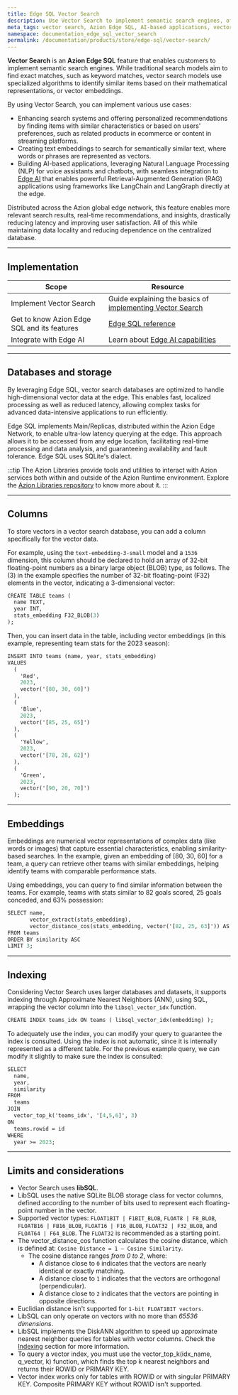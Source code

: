 ```yaml
---
title: Edge SQL Vector Search
description: Use Vector Search to implement semantic search engines, offering enhanced experiences and attending to advanced use cases.
meta_tags: vector search, Azion Edge SQL, AI-based applications, vector embeddings, SQLite
namespace: documentation_edge_sql_vector_search
permalink: /documentation/products/store/edge-sql/vector-search/
---
```



<Tag severity="info" client:only="vue" value="Preview" />

**Vector Search** is an **Azion Edge SQL** feature that enables customers to implement semantic search engines. While traditional search models aim to find exact matches, such as keyword matches, vector search models use specialized algorithms to identify similar items based on their mathematical representations, or vector embeddings.

By using Vector Search, you can implement various use cases:

- Enhancing search systems and offering personalized recommendations by finding items with similar characteristics or based on users' preferences, such as related products in ecommerce or content in streaming platforms.
- Creating text embeddings to search for semantically similar text, where words or phrases are represented as vectors.
- Building AI-based applications, leveraging Natural Language Processing (NLP) for voice assistants and chatbots, with seamless integration to [Edge AI](/en/documentation/products/ai/edge-ai/) that enables powerful Retrieval-Augmented Generation (RAG) applications using frameworks like LangChain and LangGraph directly at the edge.

Distributed across the Azion global edge network, this feature enables more relevant search results, real-time recommendations, and insights, drastically reducing latency and improving user satisfaction. All of this while maintaining data locality and reducing dependence on the centralized database.

---

## Implementation

| Scope | Resource |
|---|---|
| Implement Vector Search | Guide explaining the basics of [implementing Vector Search](/en/documentation/products/guides/edge-sql-vector-search/) |
| Get to know Azion Edge SQL and its features | [Edge SQL reference](/en/documentation/products/store/edge-sql/) |
| Integrate with Edge AI | Learn about [Edge AI capabilities](/en/documentation/products/ai/edge-ai/) |

---

## Databases and storage

By leveraging Edge SQL, vector search databases are optimized to handle high-dimensional vector data at the edge. This enables fast, localized processing as well as reduced latency, allowing complex tasks for advanced data-intensive applications to run efficiently.

Edge SQL implements Main/Replicas, distributed within the Azion Edge Network, to enable ultra-low latency querying at the edge. This approach allows it to be accessed from any edge location, facilitating real-time processing and data analysis, and guaranteeing availability and fault tolerance. Edge SQL uses SQLite's dialect.

:::tip
The Azion Libraries provide tools and utilities to interact with Azion services both within and outside of the Azion Runtime environment. Explore the [Azion Libraries repository](https://github.com/aziontech/lib/tree/main) to know more about it.
:::

---

## Columns

To store vectors in a vector search database, you can add a column specifically for the vector data.

For example, using the `text-embedding-3-small` model and a `1536` dimension, this column should be declared to hold an array of 32-bit floating-point numbers as a binary large object (BLOB) type, as follows. The (3) in the example specifies the number of 32-bit floating-point (F32) elements in the vector, indicating a 3-dimensional vector:

```graphql
CREATE TABLE teams (
  name TEXT,
  year INT,
  stats_embedding F32_BLOB(3)
);
```

Then, you can insert data in the table, including vector embeddings (in this example, representing team stats for the 2023 season):

```graphql
INSERT INTO teams (name, year, stats_embedding)
VALUES
  (
    'Red',
    2023,
    vector('[80, 30, 60]')
  ),
  (
    'Blue',
    2023,
    vector('[85, 25, 65]')
  ),
  (
    'Yellow',
    2023,
    vector('[78, 28, 62]')
  ),
  (
    'Green',
    2023,
    vector('[90, 20, 70]')
  );
  ```

---

## Embeddings

Embeddings are numerical vector representations of complex data (like words or images) that capture essential characteristics, enabling similarity-based searches. In the example, given an embedding of [80, 30, 60] for a team, a query can retrieve other teams with similar embeddings, helping identify teams with comparable performance stats.

Using embeddings, you can query to find similar information between the teams. For example, teams with stats similar to 82 goals scored, 25 goals conceded, and 63% possession: 

```graphql
SELECT name,
       vector_extract(stats_embedding),
       vector_distance_cos(stats_embedding, vector('[82, 25, 63]')) AS similarity
FROM teams
ORDER BY similarity ASC
LIMIT 3;
```

---

## Indexing

Considering Vector Search uses larger databases and datasets, it supports indexing through Approximate Nearest Neighbors (ANN), using SQL, wrapping the vector column into the `libsql_vector_idx` function.

```graphql
CREATE INDEX teams_idx ON teams ( libsql_vector_idx(embedding) );
```

To adequately use the index, you can modify your query to guarantee the index is consulted. Using the index is not automatic, since it is internally represented as a different table. For the previous example query, we can modify it slightly to make sure the index is consulted:

```graphql
SELECT
  name,
  year,
  similarity
FROM
  teams
JOIN
  vector_top_k('teams_idx', '[4,5,6]', 3)
ON
  teams.rowid = id
WHERE
  year >= 2023;
```

  ---

## Limits and considerations

- Vector Search uses **libSQL**.
- LibSQL uses the native SQLite BLOB storage class for vector columns, defined according to the number of bits used to represent each floating-point number in the vector. 
- Supported vector types: `FLOAT1BIT | F1BIT_BLOB`, `FLOAT8 | F8_BLOB`, `FLOATB16 | FB16_BLOB`, `FLOAT16 | F16_BLOB`, `FLOAT32 | F32_BLOB`, and `FLOAT64 | F64_BLOB`. The `FLOAT32` is recommended as a starting point.
- The vector_distance_cos function calculates the cosine distance, which is defined at: `Cosine Distance = 1 — Cosine Similarity`.
  - The cosine distance ranges *from 0 to 2*, where:
    - A distance close to `0` indicates that the vectors are nearly identical or exactly matching.
    - A distance close to `1` indicates that the vectors are orthogonal (perpendicular).
    - A distance close to `2` indicates that the vectors are pointing in opposite directions.
- Euclidian distance isn't supported for `1-bit FLOAT1BIT vectors`.
- LibSQL can only operate on vectors with no more than *65536 dimensions*.
- LibSQL implements the DiskANN algorithm to speed up approximate nearest neighbor queries for tables with vector columns. Check the [Indexing](#indexing) section for more information.
- To query a vector index, you must use the vector_top_k(idx_name, q_vector, k) function, which finds the top k nearest neighbors and returns their ROWID or PRIMARY KEY.
- Vector index works only for tables with ROWID or with singular PRIMARY KEY. Composite PRIMARY KEY without ROWID isn't supported.
